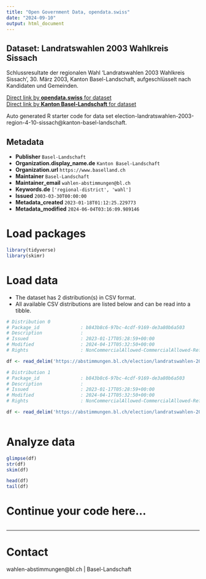 ```yaml
---
title: "Open Government Data, opendata.swiss"
date: "2024-09-10"
output: html_document
---
```


## Dataset: Landratswahlen 2003 Wahlkreis Sissach

Schlussresultate der regionalen Wahl 'Landratswahlen 2003 Wahlkreis Sissach', 30. März 2003, Kanton Basel-Landschaft, aufgeschlüsselt nach Kandidaten und Gemeinden.

[Direct link by **opendata.swiss** for dataset](https://opendata.swiss/de/dataset/landratswahlen-2003-wahlkreis-sissach)<br>
[Direct link by **Kanton Basel-Landschaft** for dataset](https://abstimmungen.bl.ch/election/landratswahlen-2003-region-4-10-sissach/data)

Auto generated R starter code for data set election-landratswahlen-2003-region-4-10-sissach@kanton-basel-landschaft.

## Metadata

- **Publisher** `Basel-Landschaft`
- **Organization.display_name.de** `Kanton Basel-Landschaft`
- **Organization.url** `https://www.baselland.ch`
- **Maintainer** `Basel-Landschaft`
- **Maintainer_email** `wahlen-abstimmungen@bl.ch`
- **Keywords.de** `['regional-district', 'wahl']`
- **Issued** `2003-03-30T00:00:00`
- **Metadata_created** `2023-01-18T01:12:25.229773`
- **Metadata_modified** `2024-06-04T03:16:09.989146`


# Load packages

```r

library(tidyverse)
library(skimr)

```

# Load data

-   The dataset has 2 distribution(s) in CSV format.
-   All available CSV distributions are listed below and can be read into a tibble.

```r

# Distribution 0
# Package_id               : b843b8c6-97bc-4cdf-9169-de3a80b6a503
# Description              : 
# Issued                   : 2023-01-17T05:28:59+00:00
# Modified                 : 2024-04-17T05:32:50+00:00
# Rights                   : NonCommercialAllowed-CommercialAllowed-ReferenceRequired

df <- read_delim('https://abstimmungen.bl.ch/election/landratswahlen-2003-region-4-10-sissach/data-parties-csv')

# Distribution 1
# Package_id               : b843b8c6-97bc-4cdf-9169-de3a80b6a503
# Description              : 
# Issued                   : 2023-01-17T05:28:59+00:00
# Modified                 : 2024-04-17T05:32:50+00:00
# Rights                   : NonCommercialAllowed-CommercialAllowed-ReferenceRequired

df <- read_delim('https://abstimmungen.bl.ch/election/landratswahlen-2003-region-4-10-sissach/data-csv')



```

# Analyze data

```r

glimpse(df)
str(df)
skim(df)

head(df)
tail(df)

```

# Continue your code here...

```r

```

------------------------------------------------------------------------

# Contact

wahlen-abstimmungen@bl.ch | Basel-Landschaft
